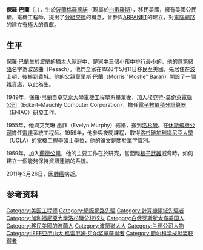 {{Infobox scientist
| name              = 保羅·巴蘭<br />Paul Baran
| image             = <!-- 檔案不存在 Paul Baran.jpg ，可從英文維基百科取得 -->
| image_size        = 150px
| alt               = 
| caption           = 
| birth_date        = {{Birth date|1926|04|29}} 
| birth_place       = {{POL}}[[格羅德諾|格羅德諾]]
| death_date        = {{Death date and age|2011|03|26|1926|04|29}}
| death_place       = {{USA}}[[加州|加州]][[帕羅奧圖_(加利福尼亞州)|帕羅奧圖]]
| residence         = 
| citizenship       = {{POL}}→{{USA}}
| nationality       = 
| fields            = 
| workplaces        = [[蘭德公司|蘭德公司]]
| alma_mater        = [[UCLA|UCLA]], [[費城|費城]][[卓克索大學|卓克索大學]]                
| known_for         = [[分組交換|分組交換]]
| author_abbrev_bot = 
| author_abbrev_zoo = 
| influences        = 
| influenced        = 
| awards            = [[貝爾獎|貝爾獎]]<br/>[[National_Medal_of_Technology_and_Innovation|National Medal of Technology and Innovation]]<br/>[[馬可尼獎|馬可尼獎]]（1991）<br/>[[National_Inventors_Hall_of_Fame|National Inventors Hall of Fame]]
| signature         = <!--(filename only)-->
| signature_alt     = 
| footnotes         = 
| spouse            = Evelyn Murphy Baran, PhD
}}

'''保羅·巴蘭'''（{{lang-en|'''Paul Baran'''}}，{{bd|1926年|4月19日|2011年|3月31日|catIdx=Baran, Paul}}），生於[[波蘭|波蘭]][[格羅德諾|格羅德諾]]（現屬於[[白俄羅斯|白俄羅斯]]），移民美國，擁有美國公民權。電機工程師，提出了[[分組交換|分組交換]]的概念，曾參與[[ARPANET|ARPANET]]的建立，對[[電腦網路|電腦網路]]的建立有極大的貢獻。

== 生平 ==
保羅·巴蘭生於波蘭的猶太人家庭中，是家中三個小孩中排行最小的，他的[[意第緒語|意第緒語]]名字為波瑟曲（Pesach）。他們全家在1928年5月11日移民至美國，先居住在[[波士頓|波士頓]]，後搬到[[費城|費城]]。他的父親莫里斯·巴蘭（Morris "Moshe" Baran）開設了一間雜貨店，以此為生。

1949年，保羅·巴蘭自[[卓克索大學|卓克索大學]][[電機工程學|電機工程學]]系畢業後，加入[[埃克特-莫奇萊電腦公司|埃克特-莫奇萊電腦公司]]（Eckert–Mauchly Computer Corporation），擔任[[電子數值積分計算器|電子數值積分計算器]]（ENIAC）研發工作。

1955年，他與艾芙琳·墨菲（Evelyn Murphy）結婚，搬到[[洛杉磯|洛杉磯]]。在[[休斯飛機公司|休斯飛機公司]]擔任[[雷達|雷達]]系統工程師。1959年，他參與夜間課程，取得[[洛杉磯加利福尼亞大學|洛杉磯加利福尼亞大學]]（UCLA）的[[電機工程學|電機工程學]][[碩士|碩士]]學位，他的論文是關於單字識別。

1959年，加入[[蘭德公司|蘭德公司]]，他的主要工作在於研究，當面臨[[核子武器|核子武器]]威脅時，如何建立一個能夠保持資訊連結的系統。

2011年3月26日，因[[肺癌|肺癌]]病逝。

== 参考资料 ==
{{reflist}}

{{Internet Hall of Fame}}
{{鲍尔科学成就奖获得者}}
{{IEEE亚历山大·格雷厄姆·贝尔奖章获得者}}

{{Authority control}}
{{DEFAULTSORT:Baran, Paul}}
[[Category:美国工程师|Category:美国工程师]]
[[Category:網際網路先驅|Category:網際網路先驅]]
[[Category:計算機領域先驅者|Category:計算機領域先驅者]]
[[Category:加利福尼亞大學洛杉磯分校校友|Category:加利福尼亞大學洛杉磯分校校友]]
[[Category:白俄罗斯犹太裔美国人|Category:白俄罗斯犹太裔美国人]]
[[Category:移民美國的波蘭人|Category:移民美國的波蘭人]]
[[Category:波蘭猶太人|Category:波蘭猶太人]]
[[Category:兰德公司人物|Category:兰德公司人物]]
[[Category:IEEE亚历山大·格雷厄姆·贝尔奖章获得者|Category:IEEE亚历山大·格雷厄姆·贝尔奖章获得者]]
[[Category:鲍尔科学成就奖获得者|Category:鲍尔科学成就奖获得者]]